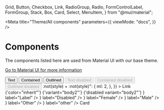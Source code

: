   Grid,
  Button,
  Checkbox,
  Link,
  RadioGroup,
  Radio,
  FormControlLabel,
  FormGroup,
  Stack,
  Box,
  Card,
  Select,
  MenuItem,
} from "@mui/material";

<Meta
  title="Theme/All components"
  parameters={{
    viewMode: "docs",
  }}
/>

# Components

The components listed here are used from Material UI with our base theme.

[Go to Material UI for more information](https://mui.com/material-ui/getting-started/support/)

<Canvas withSource="closed" withToolbar>
  <Story name="All components" args={{}}>
    <BrowserRouter>
      <Stack spacing={2} direction="column">
        <Box>
          <Stack spacing={2} direction="row">
            <Button variant="text">Text</Button>
            <Button variant="contained">Contained</Button>
            <Button variant="outlined">Outlined</Button>
          </Stack>
        </Box>
        <Box>
          <Stack spacing={2} direction="row">
            <Button variant="text" disabled>
              Text disabled
            </Button>
            <Button variant="contained" disabled>
              Contained disabled
            </Button>
            <Button variant="outlined" disabled>
              Outlined disabled
            </Button>
          </Stack>
        </Box>
        <Box>
          <Stack spacing={2} direction="row">
            <TextField
              id="outlined-basic"
              label="Outlined"
              variant="outlined"
            />
            <TextField id="filled-basic" label="Filled" variant="filled" />
            <TextField
              id="standard-basic"
              label="Standard"
              variant="standard"
            />
          </Stack>
        </Box>
        <Box>
          <Stack spacing={2} direction="row">
            <TextField
              id="outlined-error"
              label="Outlined"
              variant="outlined"
              error
              helperText="Incorrect entry."
            />
            <TextField
              id="filled-error"
              label="Filled"
              variant="filled"
              error
              helperText="Incorrect entry."
            />
            <TextField
              id="standard-error"
              label="Standard"
              variant="standard"
              error
              helperText="Incorrect entry."
            />
          </Stack>
        </Box>
        <Box
          sx={{
            typography: "body1",
            "& > :not(style) + :not(style)": {
              ml: 2,
            },
          }}
        >
          <Link href="#">Link</Link>
          <Link href="#" color="inherit">
            {'color="inherit"'}
          </Link>
          <Link href="#" variant="body2">
            {'variant="body2"'}
          </Link>
          <Link href="#" variant="body2" disabled>
            {'disabled variant="body2"'}
          </Link>
        </Box>
        <Box>
          <FormGroup>
            <FormControlLabel
              control={<Checkbox defaultChecked />}
              label="Label"
            />
            <FormControlLabel
              disabled
              control={<Checkbox />}
              label="Disabled"
            />
          </FormGroup>
        </Box>
        <Box>
          <RadioGroup
            row
            aria-labelledby="demo-row-radio-buttons-group-label"
            name="row-radio-buttons-group"
          >
            <FormControlLabel
              value="female"
              control={<Radio />}
              label="Female"
            />
            <FormControlLabel value="male" control={<Radio />} label="Male" />
            <FormControlLabel value="other" control={<Radio />} label="Other" />
            <FormControlLabel
              value="disabled"
              disabled
              control={<Radio />}
              label="other"
            />
          </RadioGroup>
        </Box>
        <Box>
          <Card
            sx={{
              m: 0,
              borderRadius: 5,
              boxShadow: "0px 2px 10px 0px rgb(0 0 0 / 10%)",
              padding: 4,
            }}
          >
            Card
          </Card>
        </Box>
        <Box>
          <ErrorMessage message="This is an error message" />
        </Box>
      </Stack>
    </BrowserRouter>
  </Story>
</Canvas>

